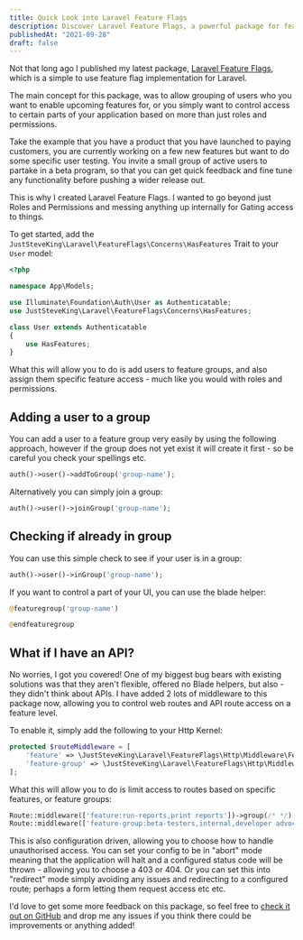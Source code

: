```yaml
---
title: Quick Look into Laravel Feature Flags
description: Discover Laravel Feature Flags, a powerful package for feature flag management in Laravel applications. Control feature access with ease.
publishedAt: "2021-09-28"
draft: false
---
```


Not that long ago I published my latest package, [Laravel Feature Flags](https://github.com/JustSteveKing/laravel-feature-flags), which is a simple to use feature flag implementation for Laravel.

The main concept for this package, was to allow grouping of users who you want to enable upcoming features for, or you simply want to control access to certain parts of your application based on more than just roles and permissions.

Take the example that you have a product that you have launched to paying customers, you are currently working on a few new features but want to do some specific user testing. You invite a small group of active users to partake in a beta program, so that you can get quick feedback and fine tune any functionality before pushing a wider release out.

This is why I created Laravel Feature Flags. I wanted to go beyond just Roles and Permissions and messing anything up internally for Gating access to things.

To get started, add the `JustSteveKing\Laravel\FeatureFlags\Concerns\HasFeatures` Trait to your `User` model:

```php
<?php

namespace App\Models;

use Illuminate\Foundation\Auth\User as Authenticatable;
use JustSteveKing\Laravel\FeatureFlags\Concerns\HasFeatures;

class User extends Authenticatable
{
    use HasFeatures;
}
```

What this will allow you to do is add users to feature groups, and also assign them specific feature access - much like you would with roles and permissions.

## Adding a user to a group

You can add a user to a feature group very easily by using the following approach, however if the group does not yet exist it will create it first - so be careful you check your spellings etc.

```php
auth()->user()->addToGroup('group-name');
```

Alternatively you can simply join a group:

```php
auth()->user()->joinGroup('group-name');
```

## Checking if already in group

You can use this simple check to see if your user is in a group:

```php
auth()->user()->inGroup('group-name');
```

If you want to control a part of your UI, you can use the blade helper:

```php
@featuregroup('group-name')

@endfeaturegroup
```

## What if I have an API?

No worries, I got you covered! One of my biggest bug bears with existing solutions was that they aren't flexible, offered no Blade helpers, but also - they didn't think about APIs. I have added 2 lots of middleware to this package now, allowing you to control web routes and API route access on a feature level.

To enable it, simply add the following to your Http Kernel:

```php
protected $routeMiddleware = [
    'feature' => \JustSteveKing\Laravel\FeatureFlags\Http\Middleware\FeatureMiddleware::class,
    'feature-group' => \JustSteveKing\Laravel\FeatureFlags\Http\Middleware\GroupMiddleware::class,
];
```

What this will allow you to do is limit access to routes based on specific features, or feature groups:

```php
Route::middleware(['feature:run-reports,print reports'])->group(/* */);
Route::middleware(['feature-group:beta-testers,internal,developer advocates'])->group(/* */);
```

This is also configuration driven, allowing you to choose how to handle unauthorised access. You can set your config to be in "abort" mode meaning that the application will halt and a configured status code will be thrown - allowing you to choose a 403 or 404. Or you can set this into "redirect" mode simply avoiding any issues and redirecting to a configured route; perhaps a form letting them request access etc etc.

I'd love to get some more feedback on this package, so feel free to [check it out on GitHub](https://github.com/JustSteveKing/laravel-feature-flags) and drop me any issues if you think there could be improvements or anything added!

